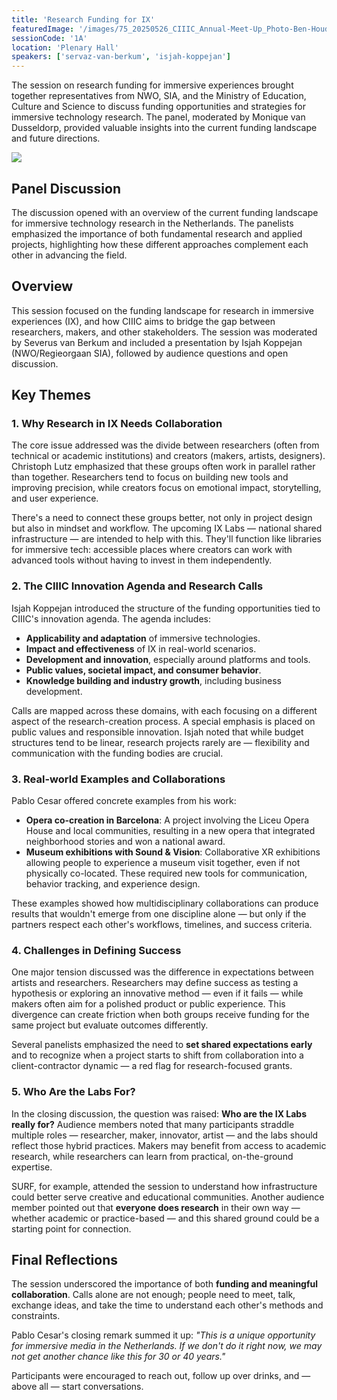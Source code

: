```yaml
---
title: 'Research Funding for IX'
featuredImage: '/images/75_20250526_CIIIC_Annual-Meet-Up_Photo-Ben-Houdijk_lr_2075.jpeg'
sessionCode: '1A'
location: 'Plenary Hall'
speakers: ['servaz-van-berkum', 'isjah-koppejan']
---
```


The session on research funding for immersive experiences brought together representatives from NWO, SIA, and the Ministry of Education, Culture and Science to discuss funding opportunities and strategies for immersive technology research. The panel, moderated by Monique van Dusseldorp, provided valuable insights into the current funding landscape and future directions.


<Image src="/images/77_20250526_CIIIC_Annual-Meet-Up_Photo-Ben-Houdijk_lr_17195.jpeg" />

## Panel Discussion

The discussion opened with an overview of the current funding landscape for immersive technology research in the Netherlands. The panelists emphasized the importance of both fundamental research and applied projects, highlighting how these different approaches complement each other in advancing the field.

## Overview

This session focused on the funding landscape for research in immersive experiences (IX), and how CIIIC aims to bridge the gap between researchers, makers, and other stakeholders. The session was moderated by Severus van Berkum and included a presentation by Isjah Koppejan (NWO/Regieorgaan SIA), followed by audience questions and open discussion.

## Key Themes

### 1. Why Research in IX Needs Collaboration

The core issue addressed was the divide between researchers (often from technical or academic institutions) and creators (makers, artists, designers). Christoph Lutz emphasized that these groups often work in parallel rather than together. Researchers tend to focus on building new tools and improving precision, while creators focus on emotional impact, storytelling, and user experience.

There's a need to connect these groups better, not only in project design but also in mindset and workflow. The upcoming IX Labs — national shared infrastructure — are intended to help with this. They'll function like libraries for immersive tech: accessible places where creators can work with advanced tools without having to invest in them independently.


<Illustration filename="research-funding-opportunities.png" />

### 2. The CIIIC Innovation Agenda and Research Calls

Isjah Koppejan introduced the structure of the funding opportunities tied to CIIIC's innovation agenda. The agenda includes:

- **Applicability and adaptation** of immersive technologies.
- **Impact and effectiveness** of IX in real-world scenarios.
- **Development and innovation**, especially around platforms and tools.
- **Public values, societal impact, and consumer behavior**.
- **Knowledge building and industry growth**, including business development.

Calls are mapped across these domains, with each focusing on a different aspect of the research-creation process. A special emphasis is placed on public values and responsible innovation. Isjah noted that while budget structures tend to be linear, research projects rarely are — flexibility and communication with the funding bodies are crucial.

### 3. Real-world Examples and Collaborations

Pablo Cesar offered concrete examples from his work:

- **Opera co-creation in Barcelona**: A project involving the Liceu Opera House and local communities, resulting in a new opera that integrated neighborhood stories and won a national award.
- **Museum exhibitions with Sound & Vision**: Collaborative XR exhibitions allowing people to experience a museum visit together, even if not physically co-located. These required new tools for communication, behavior tracking, and experience design.

These examples showed how multidisciplinary collaborations can produce results that wouldn't emerge from one discipline alone — but only if the partners respect each other's workflows, timelines, and success criteria.

### 4. Challenges in Defining Success

One major tension discussed was the difference in expectations between artists and researchers. Researchers may define success as testing a hypothesis or exploring an innovative method — even if it fails — while makers often aim for a polished product or public experience. This divergence can create friction when both groups receive funding for the same project but evaluate outcomes differently.

Several panelists emphasized the need to **set shared expectations early** and to recognize when a project starts to shift from collaboration into a client-contractor dynamic — a red flag for research-focused grants.

### 5. Who Are the Labs For?

In the closing discussion, the question was raised: **Who are the IX Labs really for?** Audience members noted that many participants straddle multiple roles — researcher, maker, innovator, artist — and the labs should reflect those hybrid practices. Makers may benefit from access to academic research, while researchers can learn from practical, on-the-ground expertise.

SURF, for example, attended the session to understand how infrastructure could better serve creative and educational communities. Another audience member pointed out that **everyone does research** in their own way — whether academic or practice-based — and this shared ground could be a starting point for connection.

## Final Reflections

The session underscored the importance of both **funding and meaningful collaboration**. Calls alone are not enough; people need to meet, talk, exchange ideas, and take the time to understand each other's methods and constraints.

Pablo Cesar's closing remark summed it up: _"This is a unique opportunity for immersive media in the Netherlands. If we don't do it right now, we may not get another chance like this for 30 or 40 years."_

Participants were encouraged to reach out, follow up over drinks, and — above all — start conversations.
